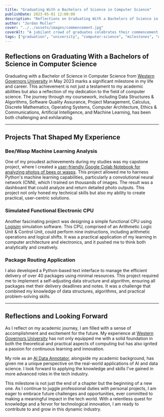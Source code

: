 ```yaml
---
title: "Graduating With a Bachelors of Science in Computer Science"
publishDate: 2023-05-01 12:00:00
description: "Reflections on Graduating With a Bachelors of Science in Computer Science"
author: "Jordan Muller"
cover: "../../assets/images/commencement.jpg"
coverAlt: "A jubilant crowd of graduates celebrates their commencement. The air is filled with a vibrant shower of confetti, reflecting a spectrum of colors that glisten in the light. Graduation caps are tossed up in joy, contributing to the festive atmosphere."
tags: ["graduation", "university", "computer-science", "milestones", "degree", "education", "technology"]
---
```


## Reflections on Graduating With a Bachelors of Science in Computer Science

Graduating with a Bachelor of Science in Computer Science from [Western Governors University](https://www.wgu.edu/) in May 2023 marks a significant milestone in my life and career. This achievement is not just a testament to my academic abilities but also a reflection of my dedication to the field of computer science. The journey through my coursework, including Data Structures & Algorithms, Software Quality Assurance, Project Management, Calculus, Discrete Mathematics, Operating Systems, Computer Architecture, Ethics & Communications, Artificial Intelligence, and Machine Learning, has been both challenging and exhilarating.

---

## Projects That Shaped My Experience

### Bee/Wasp Machine Learning Analysis

One of my proudest achievements during my studies was my capstone project, where I created a [user-friendly Google Colab Notebook for analyzing photos of bees or wasps](/portfolio/bee-wasp-ai-ml-web-app/). This project allowed me to harness Python's machine learning capabilities, particularly a convolutional neural network (CNN), which I trained on thousands of images. The result was a dashboard that could analyze and return detailed photo outputs. This project not only honed my technical skills but also my ability to create practical, user-centric solutions.

### Simulated Functional Electronic CPU

Another fascinating project was designing a simple functional CPU using [Logisim](https://github.com/logisim-evolution/logisim-evolution) simulation software. This CPU, comprised of an Arithmetic Logic Unit & Control Unit, could perform nine instructions, including arithmetic operations and logical shifts. It was a practical application of my learning in computer architecture and electronics, and it pushed me to think both analytically and creatively.

### Package Routing Application

I also developed a Python-based text interface to manage the efficient delivery of over 40 packages using minimal resources. This project required me to implement a self-adjusting data structure and algorithm, ensuring all packages met their delivery deadlines and notes. It was a challenge that combined my knowledge of data structures, algorithms, and practical problem-solving skills.

---

## Reflections and Looking Forward

As I reflect on my academic journey, I am filled with a sense of accomplishment and excitement for the future. My experience at [Western Governors University](https://www.wgu.edu/) has not only equipped me with a solid foundation in both the theoretical and practical aspects of computing but has also ignited a passion for continuous learning and innovation.

My role as an [AI Data Annotator](/blog/what-is-ai-data-annotation/), alongside my academic background, has given me a unique perspective on the real-world applications of AI and data science. I look forward to applying the knowledge and skills I've gained in more advanced roles in the tech industry.

This milestone is not just the end of a chapter but the beginning of a new one. As I continue to juggle professional duties with personal projects, I am eager to embrace future challenges and opportunities, ever committed to making a meaningful impact in the tech world. With a relentless quest for knowledge and a fervor for technological innovation, I am ready to contribute to and grow in this dynamic industry.
